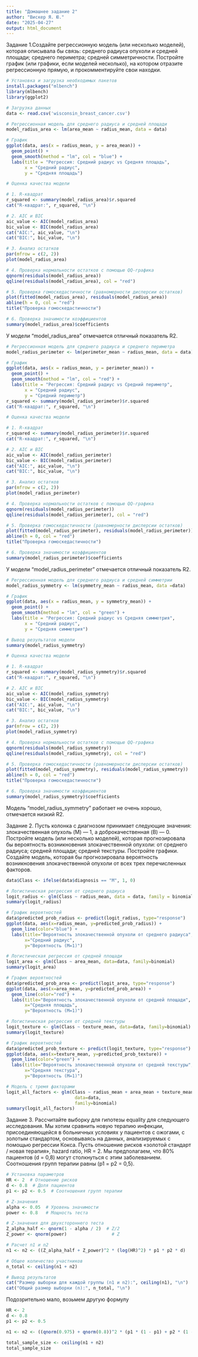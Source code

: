 ---
title: "Домашнее задание 2"
author: "Вискер Я. Ю."
date: "2025-04-27"
output: html_document
---
Задание 1.Создайте регрессионную модель (или несколько моделей), которая описывала бы связь:
среднего радиуса опухоли и средней площади;
среднего периметра;
средней симметричности.
Постройте график (или графики, если моделей несколько), на котором отразите регрессионную прямую, и прокомментируйте свои находки.


```{r}
# Установка и загрузка необходимых пакетов
install.packages("mlbench")
library(mlbench)
library(ggplot2)
```
```{r}
# Загрузка данных
data <- read.csv('wisconsin_breast_cancer.csv')
```

```{r}
# Регрессионная модель для среднего радиуса и средней площади
model_radius_area <- lm(area_mean ~ radius_mean, data = data)

# График
ggplot(data, aes(x = radius_mean, y = area_mean)) +
  geom_point() +
  geom_smooth(method = "lm", col = "blue") +
  labs(title = "Регрессия: Средний радиус vs Средняя площадь",
       x = "Средний радиус",
       y = "Средняя площадь")

```

```{r}
# Оценка качества модели

# 1. R-квадрат
r_squared <- summary(model_radius_area)$r.squared
cat("R-квадрат:", r_squared, "\n")

# 2. AIC и BIC
aic_value <- AIC(model_radius_area)
bic_value <- BIC(model_radius_area)
cat("AIC:", aic_value, "\n")
cat("BIC:", bic_value, "\n")

# 3. Анализ остатков
par(mfrow = c(2, 2))
plot(model_radius_area)

# 4. Проверка нормальности остатков с помощью QQ-графика
qqnorm(residuals(model_radius_area))
qqline(residuals(model_radius_area), col = "red")

# 5. Проверка гомоскедастичности (равномерности дисперсии остатков)
plot(fitted(model_radius_area), residuals(model_radius_area))
abline(h = 0, col = "red")
title("Проверка гомоскедастичности")

# 6. Проверка значимости коэффициентов
summary(model_radius_area)$coefficients
```
У модели "model_radius_area" отмечается отличный показатель R2.

```{r}
# Регрессионная модель для среднего радиуса и среднего периметра
model_radius_perimeter <- lm(perimeter_mean ~ radius_mean, data = data)

# График
ggplot(data, aes(x = radius_mean, y = perimeter_mean)) +
  geom_point() +
  geom_smooth(method = "lm", col = "red") +
  labs(title = "Регрессия: Средний радиус vs Средний периметр",
       x = "Средний радиус",
       y = "Средний периметр")
r_squared <- summary(model_radius_perimeter)$r.squared
cat("R-квадрат:", r_squared, "\n")
```

```{r}
# Оценка качества модели

# 1. R-квадрат
r_squared <- summary(model_radius_perimeter)$r.squared
cat("R-квадрат:", r_squared, "\n")

# 2. AIC и BIC
aic_value <- AIC(model_radius_perimeter)
bic_value <- BIC(model_radius_perimeter)
cat("AIC:", aic_value, "\n")
cat("BIC:", bic_value, "\n")

# 3. Анализ остатков
par(mfrow = c(2, 2))
plot(model_radius_perimeter)

# 4. Проверка нормальности остатков с помощью QQ-графика
qqnorm(residuals(model_radius_perimeter))
qqline(residuals(model_radius_perimeter), col = "red")

# 5. Проверка гомоскедастичности (равномерности дисперсии остатков)
plot(fitted(model_radius_perimeter), residuals(model_radius_perimeter))
abline(h = 0, col = "red")
title("Проверка гомоскедастичности")

# 6. Проверка значимости коэффициентов
summary(model_radius_perimeter)$coefficients
```
У модели "model_radius_perimeter" отмечается отличный показатель R2.

```{r}
# Регрессионная модель для среднего радиуса и средней симметрии
model_radius_symmetry <- lm(symmetry_mean ~ radius_mean, data =data)

# График
ggplot(data, aes(x = radius_mean, y = symmetry_mean)) +
  geom_point() +
  geom_smooth(method = "lm", col = "green") +
  labs(title = "Регрессия: Средний радиус vs Средняя симметрия",
       x = "Средний радиус",
       y = "Средняя симметрия")

```

```{r}
# Вывод результатов модели
summary(model_radius_symmetry)

# Оценка качества модели

# 1. R-квадрат
r_squared <- summary(model_radius_symmetry)$r.squared
cat("R-квадрат:", r_squared, "\n")

# 2. AIC и BIC
aic_value <- AIC(model_radius_symmetry)
bic_value <- BIC(model_radius_symmetry)
cat("AIC:", aic_value, "\n")
cat("BIC:", bic_value, "\n")

# 3. Анализ остатков
par(mfrow = c(2, 2))
plot(model_radius_symmetry)

# 4. Проверка нормальности остатков с помощью QQ-графика
qqnorm(residuals(model_radius_symmetry))
qqline(residuals(model_radius_symmetry), col = "red")

# 5. Проверка гомоскедастичности (равномерности дисперсии остатков)
plot(fitted(model_radius_symmetry), residuals(model_radius_symmetry))
abline(h = 0, col = "red")
title("Проверка гомоскедастичности")

# 6. Проверка значимости коэффициентов
summary(model_radius_symmetry)$coefficients
```
Модель "model_radius_symmetry" работает не очень хорошо, отмечается низкий R2.






Задание 2. Пусть колонка с диагнозом принимает следующие значения: злокачественная опухоль (M) — 1, а доброкачественная (B) — 0. Постройте модель (или несколько моделей), которая прогнозировала бы вероятность возникновения злокачественной опухоли:
от среднего радиуса;
средней площади;
средней текстуры.
Постройте графики. Создайте модель, которая бы прогнозировала вероятность возникновения злокачественной опухоли от всех трех перечисленных факторов.
```{r}
data$Class <- ifelse(data$diagnosis == "M", 1, 0)
```


```{r}
# Логистическая регрессия от среднего радиуса
logit_radius <- glm(Class ~ radius_mean, data = data, family = binomial)
summary(logit_radius)

# График вероятностей
data$predicted_prob_radius <- predict(logit_radius, type="response")
ggplot(data, aes(x=radius_mean, y=predicted_prob_radius)) +
  geom_line(color="blue") +
  labs(title="Вероятность злокачественной опухоли от среднего радиуса",
       x="Средний радиус",
       y="Вероятность (M=1)")
```

```{r}
# Логистическая регрессия от средней площади
logit_area <- glm(Class ~ area_mean, data=data, family=binomial)
summary(logit_area)

# График вероятностей
data$predicted_prob_area <- predict(logit_area, type="response")
ggplot(data, aes(x=area_mean, y=predicted_prob_area)) +
  geom_line(color="red") +
  labs(title="Вероятность злокачественной опухоли от средней площади",
       x="Средняя площадь",
       y="Вероятность (M=1)")
```

```{r}
# Логистическая регрессия от средней текстуры
logit_texture <- glm(Class ~ texture_mean, data=data, family=binomial)
summary(logit_texture)

# График вероятностей
data$predicted_prob_texture <- predict(logit_texture, type="response")
ggplot(data, aes(x=texture_mean, y=predicted_prob_texture)) +
  geom_line(color="green") +
  labs(title="Вероятность злокачественной опухоли от средней текстуры",
       x="Средняя текстура",
       y="Вероятность (M=1)")
```

```{r}
# Модель с тремя факторами
logit_all_factors <- glm(Class ~ radius_mean + area_mean + texture_mean,
                          data=data,
                          family=binomial)
summary(logit_all_factors)
```

Задание 3. Рассчитайте выборку для гипотезы equality для следующего исследования. Мы хотим сравнить новую терапию инфекции, присоединяющейся в больничных условиях у пациентов с ожогами, с золотым стандартом, основываясь на данных, анализируемых с помощью регрессии Кокса. Пусть отношение рисков «золотой стандарт / новая терапия», hazard ratio, HR = 2. Мы предполагаем, что 80% пациентов (d = 0,8) могут столкнуться с этим заболеванием. Соотношения групп терапии равны (p1 = p2 = 0,5).

```{r}
# Установка параметров
HR <- 2  # Отношение рисков
d <- 0.8  # Доля пациентов
p1 <- p2 <- 0.5  # Соотношения групп терапии

# Z-значения
alpha <- 0.05  # Уровень значимости
power <- 0.8   # Мощность теста

# Z-значения для двухстороннего теста
Z_alpha_half <- qnorm(1 - alpha / 2)  # Z/2
Z_power <- qnorm(power)                 # Z

# Расчет n1 и n2
n1 <- n2 <- ((Z_alpha_half + Z_power)^2 * (log(HR)^2) * p1 * p2 * d)

# Общее количество участников
n_total <- ceiling(n1 + n2)

# Вывод результатов
cat("Размер выборки для каждой группы (n1 и n2):", ceiling(n1), "\n")
cat("Общий размер выборки (n):", n_total, "\n")
```
Подозрительно мало, возьмем другую формулу

```{r}
HR <- 2
d <- 0.8
p1 <- p2 <- 0.5

n1 <- n2 <- ((qnorm(0.975) + qnorm(0.8))^2 * (p1 * (1 - p1) + p2 * (1 - p2))) / ((log(HR))^2)

total_sample_size <- ceiling(n1 + n2)
total_sample_size
```





